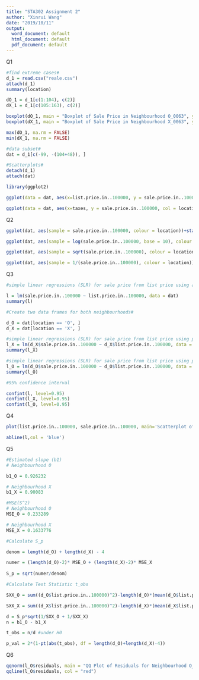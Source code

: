 ```yaml
---
title: "STA302 Assignment 2"
author: "Xinrui Wang"
date: "2019/10/11"
output:
  word_document: default
  html_document: default
  pdf_document: default
---
```

Q1
```r
#find extreme cases#
d_1 = read.csv("reale.csv")
attach(d_1)
summary(location)

dO_1 = d_1[c(1:104), c(2)]
dX_1 = d_1[c(105:163), c(2)]

boxplot(dO_1, main = "Boxplot of Sale Price in Neighbourhood O_0063", ylab = "Sale Price ($100k)")
boxplot(dX_1, main = "Boxplot of Sale Price in Neighbourhood X_0063", ylab = "Sale Price ($100k)")

max(dO_1, na.rm = FALSE)
min(dX_1, na.rm = FALSE)

#data subset#
dat = d_1[c(-99, -(104+48)), ]

#Scatterplots#
detach(d_1)
attach(dat)

library(ggplot2)

ggplot(data = dat, aes(x=list.price.in..100000, y = sale.price.in..100000, col = location))+geom_point()+ ggtitle("Scatterplot of Sale Price against List Price_0063")+xlab("List Price ($100k)")+ylab("Sale Price ($100k)")+geom_smooth(method="lm")+geom_point(size=2) 

ggplot(data = dat, aes(x=taxes, y = sale.price.in..100000, col = location))+geom_point()+ggtitle("Scatterplot of Sale Price against Taxes_0063")+xlab("Taxes") + ylab("Sale Price ($100k)")+geom_smooth(method="lm")+geom_point(size=2)
```

Q2
```r

ggplot(dat, aes(sample = sale.price.in..100000, colour = location))+stat_qq() +stat_qq_line() +ggtitle("QQ Plot of Sale Price in Both Neighbourhoods_0063")

ggplot(dat, aes(sample = log(sale.price.in..100000, base = 10), colour = location))+stat_qq() +stat_qq_line() +ggtitle("QQ Plot of Logarithm to Base 10 of Sale Price in Both Neighbourhoods_0063")

ggplot(dat, aes(sample = sqrt(sale.price.in..100000), colour = location))+stat_qq() +stat_qq_line() +ggtitle("QQ Plot of Square Root of Sale Price in Both Neighbourhoods_0063")

ggplot(dat, aes(sample = 1/(sale.price.in..100000), colour = location))+stat_qq() +stat_qq_line() +ggtitle("QQ Plot of Inverse of Sale Price in Both Neighbourhoods_0063")
```

Q3
```r
#simple linear regressions (SLR) for sale price from list price using all data#

l = lm(sale.price.in..100000 ~ list.price.in..100000, data = dat)
summary(l)

#Create two data frames for both neighbourhoods#

d_O = dat[location == 'O', ]
d_X = dat[location == 'X', ]

#simple linear regressions (SLR) for sale price from list price using properties of neighbourhood X#
l_X = lm(d_X$sale.price.in..100000 ~ d_X$list.price.in..100000, data = d_X)
summary(l_X)

#simple linear regressions (SLR) for sale price from list price using properties of neighbourhood O#
l_O = lm(d_O$sale.price.in..100000 ~ d_O$list.price.in..100000, data = d_O)
summary(l_O)

#95% confidence interval

confint(l, level=0.95)
confint(l_X, level=0.95)
confint(l_O, level=0.95)
```

Q4
```r
plot(list.price.in..100000, sale.price.in..100000, main='Scatterplot of Sale Price against List Price_0063', xlab = 'List Price ($100k)', ylab = 'Sale Price ($100k)')

abline(l,col = 'blue')
```

Q5
```r
#Estimated slope (b1)
# Neighbourhood O

b1_O = 0.926232 

# Neighbourhood X
b1_X = 0.90083

#MSE(S^2)
# Neighbourhood O
MSE_O = 0.233289

# Neighbourhood X
MSE_X = 0.1633776

#Calculate S_p

denom = length(d_O) + length(d_X) - 4

numer = (length(d_O)-2)* MSE_O + (length(d_X)-2)* MSE_X
  
S_p = sqrt(numer/denom)

#Calculate Test Statistic t_obs

SXX_O = sum((d_O$list.price.in..100000)^2)-length(d_O)*(mean(d_O$list.price.in..100000))^2

SXX_X = sum((d_X$list.price.in..100000)^2)-length(d_X)*(mean(d_X$list.price.in..100000))^2

d = S_p*sqrt(1/SXX_O + 1/SXX_X)
n = b1_O - b1_X

t_obs = n/d #under H0

p_val = 2*(1-pt(abs(t_obs), df = length(d_O)+length(d_X)-4))
```

Q6

```r

qqnorm(l_O$residuals, main = "QQ Plot of Residuals for Neighbourhood O_0063", pch=20)
qqline(l_O$residuals, col = "red")

```

